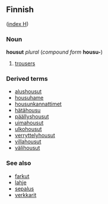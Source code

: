 ==Finnish==
([[Wiktionary:Finnish_index_h|index H]])

===Noun===
'''housut''' ''plural'' (''compound form'' '''housu-''')

# [[trousers]]

===Derived terms===
*[[alushousut]]
*[[housuhame]]
*[[housunkannattimet]]
*[[hätähousu]]
*[[päällyshousut]]
*[[uimahousut]]
*[[ulkohousut]]
*[[verryttelyhousut]]
*[[villahousut]]
*[[välihousut]]

===See also===
*[[farkut]]
*[[lahje]]
*[[sepalus]]
*[[verkkarit]]